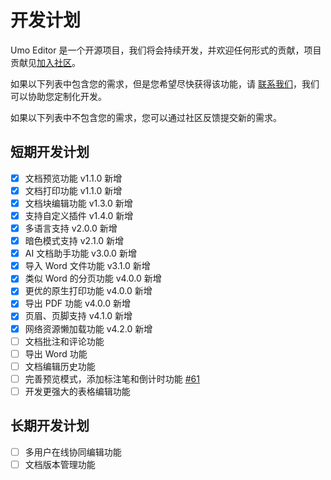 
# 开发计划

Umo Editor 是一个开源项目，我们将会持续开发，并欢迎任何形式的贡献，项目贡献见[加入社区](/cn/docs/#加入社区)。

如果以下列表中包含您的需求，但是您希望尽快获得该功能，请 [联系我们](/cn/docs/#联系我们)，我们可以协助您定制化开发。

如果以下列表中不包含您的需求，您可以通过社区反馈提交新的需求。

## 短期开发计划

- [x] 文档预览功能 <Badge theme="success">v1.1.0 新增</Badge>
- [x] 文档打印功能 <Badge theme="success">v1.1.0 新增</Badge>
- [x] 文档块编辑功能 <Badge theme="success">v1.3.0 新增</Badge>
- [x] 支持自定义插件 <Badge theme="success">v1.4.0 新增</Badge>
- [x] 多语言支持 <Badge theme="success">v2.0.0 新增</Badge>
- [x] 暗色模式支持 <Badge theme="success">v2.1.0 新增</Badge>
- [x] AI 文档助手功能 <Badge theme="success">v3.0.0 新增</Badge>
- [x] 导入 Word 文件功能 <Badge theme="success">v3.1.0 新增</Badge>
- [x] 类似 Word 的分页功能 <Badge theme="success">v4.0.0 新增</Badge>
- [x] 更优的原生打印功能 <Badge theme="success">v4.0.0 新增</Badge>
- [x] 导出 PDF 功能 <Badge theme="success">v4.0.0 新增</Badge>
- [x] 页眉、页脚支持 <Badge theme="success">v4.1.0 新增</Badge>
- [x] 网络资源懒加载功能 <Badge theme="success">v4.2.0 新增</Badge>
- [ ] 文档批注和评论功能
- [ ] 导出 Word 功能
- [ ] 文档编辑历史功能
- [ ] 完善预览模式，添加标注笔和倒计时功能 [#61](https://github.com/umodoc/editor/issues/61)
- [ ] 开发更强大的表格编辑功能

## 长期开发计划

- [ ] 多用户在线协同编辑功能
- [ ] 文档版本管理功能
